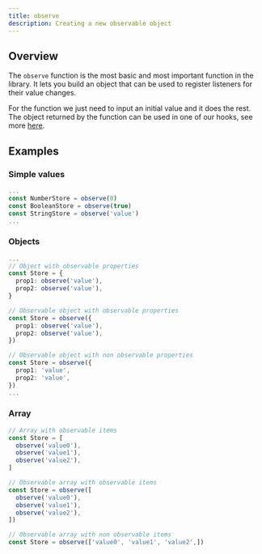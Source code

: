```yaml
---
title: observe
description: Creating a new observable object
---
```


## Overview

The `observe` function is the most basic and most important function in the library.
It lets you build an object that can be used to register listeners for their value changes.

For the function we just need to input an initial value and it does the rest.
The object returned by the function can be used in one of our hooks, see more [here](/hooks/use-observer).

## Examples

### Simple values

```ts
...
const NumberStore = observe(0)
const BooleanStore = observe(true)
const StringStore = observe('value')
...
```

### Objects

```ts
...
// Object with observable properties
const Store = {
  prop1: observe('value'),
  prop2: observe('value'),
}

// Observable object with observable properties
const Store = observe({
  prop1: observe('value'),
  prop2: observe('value'),
})

// Observable object with non observable properties
const Store = observe({
  prop1: 'value',
  prop2: 'value',
})
...
```

### Array

```ts
// Array with observable items
const Store = [
  observe('value0'),
  observe('value1'),
  observe('value2'),
]

// Observable array with observable items
const Store = observe([
  observe('value0'),
  observe('value1'),
  observe('value2'),
])

// Observable array with non observable items
const Store = observe(['value0', 'value1', 'value2',])
```

